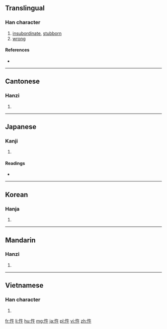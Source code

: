 ==Translingual==

===Han character===
{{Han char|rn=61|rad=心|as=04|sn=7|four=98040|canj=POJ|ids=⿰忄午}}

# [[insubordinate]], [[stubborn]]
# [[wrong]]

====References====
* {{Han ref|kx=0377.180|dkj=10358|dj=0705.040|hdz=42276.120|uh=5FE4|ud=24548|bh=CADE|bd=51934}}

----

==Cantonese==

===Hanzi===
{{yue-hanzi|jyut=[[ng5]]|y=ng5}}

# {{defn|lang=yue|sort=心04}}

----

==Japanese==

===Kanji===
{{ja-kanji|grade=|rs=心04}}

# {{defn|lang=ja|sort=心04}}

====Readings====
* {{ja-readings|on=[[ご]] (go)|kun=[[さからう]] (sakarau)}}

----

==Korean==

===Hanja===
{{ko-hanja|hangeul=오|eumhun=|rv=o|mr=o|y=o}}

# {{defn|lang=ko|sort=心04}}

----

==Mandarin==

===Hanzi===
{{cmn-hanzi|pin=[[wǔ]] ([[wu3]])|wg=wu<sup>3</sup>}}

# {{defn|lang=cmn|sort=心04}}

----

==Vietnamese==

===Han character===
{{vi-readings|rs=心04| hanviet = ngỗ}}

# {{defn|lang=vi|sort=心04}}

[[fr:忤]]
[[li:忤]]
[[hu:忤]]
[[mg:忤]]
[[ja:忤]]
[[pl:忤]]
[[vi:忤]]
[[zh:忤]]